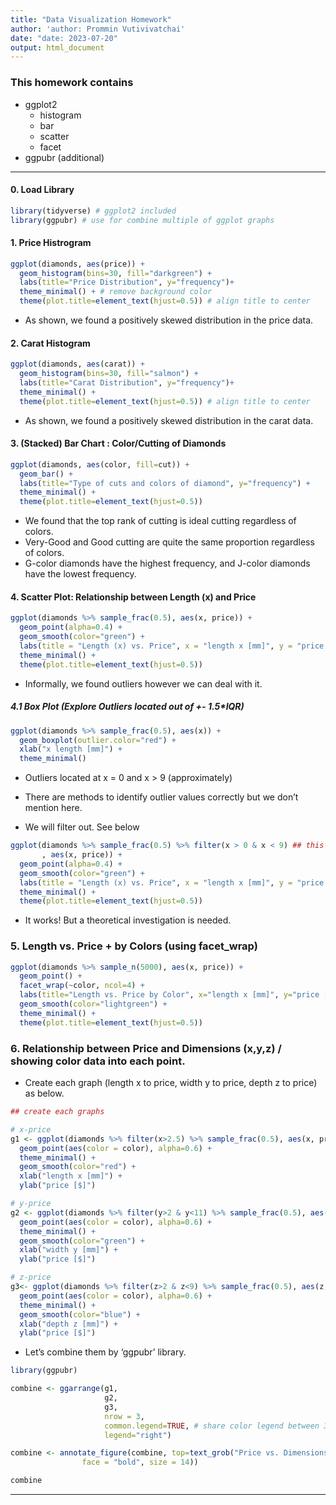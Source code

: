 ---
title: "Data Visualization Homework"
author: 'author: Prommin Vutivivatchai'
date: "date: 2023-07-20"
output: html_document
---

### This homework contains

-   ggplot2
    -   histogram
    -   bar
    -   scatter
    -   facet
-   ggpubr (additional)

------------------------------------------------------------------------

#### 0. Load Library

```{r message=FALSE, warning=FALSE}
library(tidyverse) # ggplot2 included
library(ggpubr) # use for combine multiple of ggplot graphs
```

#### 1. Price Histrogram

```{r}
ggplot(diamonds, aes(price)) +
  geom_histogram(bins=30, fill="darkgreen") +
  labs(title="Price Distribution", y="frequency")+
  theme_minimal() + # remove background color
  theme(plot.title=element_text(hjust=0.5)) # align title to center
```

-   As shown, we found a positively skewed distribution in the price data.

#### 2. Carat Histogram

```{r}
ggplot(diamonds, aes(carat)) +
  geom_histogram(bins=30, fill="salmon") +
  labs(title="Carat Distribution", y="frequency")+
  theme_minimal() +
  theme(plot.title=element_text(hjust=0.5)) # align title to center
```

-   As shown, we found a positively skewed distribution in the carat data.

#### 3. (Stacked) Bar Chart : Color/Cutting of Diamonds

```{r}
ggplot(diamonds, aes(color, fill=cut)) +
  geom_bar() +
  labs(title="Type of cuts and colors of diamond", y="frequency") +
  theme_minimal() +
  theme(plot.title=element_text(hjust=0.5))
```

-   We found that the top rank of cutting is ideal cutting regardless of colors.
-   Very-Good and Good cutting are quite the same proportion regardless of colors.
-   G-color diamonds have the highest frequency, and J-color diamonds have the lowest frequency.

#### 4. Scatter Plot: Relationship between Length (x) and Price

```{r message=FALSE, warning=FALSE}
ggplot(diamonds %>% sample_frac(0.5), aes(x, price)) +
  geom_point(alpha=0.4) +
  geom_smooth(color="green") +
  labs(title = "Length (x) vs. Price", x = "length x [mm]", y = "price [$]") +
  theme_minimal() +
  theme(plot.title=element_text(hjust=0.5))
```

-   Informally, we found outliers however we can deal with it.

##### 4.1 Box Plot (Explore Outliers located out of +- 1.5\*IQR)

```{r}
ggplot(diamonds %>% sample_frac(0.5), aes(x)) +
  geom_boxplot(outlier.color="red") +
  xlab("x length [mm]") +
  theme_minimal()
```

-   Outliers located at x = 0 and x \> 9 (approximately)

-   There are methods to identify outlier values correctly but we don't mention here.

-   We will filter out. See below

```{r message=FALSE, warning=FALSE}
ggplot(diamonds %>% sample_frac(0.5) %>% filter(x > 0 & x < 9) ## this line
       , aes(x, price)) +
  geom_point(alpha=0.4) +
  geom_smooth(color="green") +
  labs(title = "Length (x) vs. Price", x = "length x [mm]", y = "price [$]") +
  theme_minimal() +
  theme(plot.title=element_text(hjust=0.5))
```

-   It works! But a theoretical investigation is needed.

### 5. Length vs. Price + by Colors (using facet_wrap)

```{r warning=FALSE, message=FALSE}
ggplot(diamonds %>% sample_n(5000), aes(x, price)) + 
  geom_point() +
  facet_wrap(~color, ncol=4) +
  labs(title="Length vs. Price by Color", x="length x [mm]", y="price [$]") +
  geom_smooth(color="lightgreen") +
  theme_minimal() +
  theme(plot.title=element_text(hjust=0.5)) 
```

### 6. Relationship between Price and Dimensions (x,y,z) / showing color data into each point.

-   Create each graph (length x to price, width y to price, depth z to price) as below.

```{r message=FALSE, warning=FALSE}
## create each graphs 

# x-price 
g1 <- ggplot(diamonds %>% filter(x>2.5) %>% sample_frac(0.5), aes(x, price)) +
  geom_point(aes(color = color), alpha=0.6) +
  theme_minimal() +
  geom_smooth(color="red") +
  xlab("length x [mm]") +
  ylab("price [$]")

# y-price
g2 <- ggplot(diamonds %>% filter(y>2 & y<11) %>% sample_frac(0.5), aes(y, price)) +
  geom_point(aes(color = color), alpha=0.6) +
  theme_minimal() +
  geom_smooth(color="green") +
  xlab("width y [mm]") +
  ylab("price [$]")

# z-price
g3<- ggplot(diamonds %>% filter(z>2 & z<9) %>% sample_frac(0.5), aes(z, price)) +
  geom_point(aes(color = color), alpha=0.6) +
  theme_minimal() +
  geom_smooth(color="blue") +
  xlab("depth z [mm]") +
  ylab("price [$]")
```

-   Let's combine them by 'ggpubr' library.

```{r message=FALSE, warning=FALSE}
library(ggpubr)

combine <- ggarrange(g1,
                     g2,
                     g3,
                     nrow = 3,
                     common.legend=TRUE, # share color legend between 3 graphs
                     legend="right")

combine <- annotate_figure(combine, top=text_grob("Price vs. Dimensions (mm)",
                face = "bold", size = 14))

combine
```

------------------------------------------------------------------------
